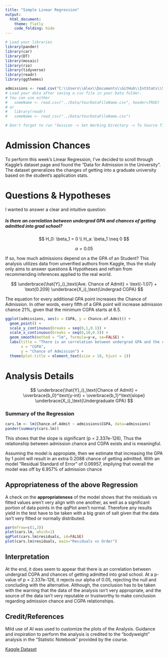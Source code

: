 ```yaml
---
title: "Simple Linear Regression"
output: 
  html_document:
    theme: flatly
    code_folding: hide
---
```


```r
# Load your libraries
library(pander)
library(car)
library(DT)
library(mosaic)
library(rio)
library(tidyverse)
library(readr)
library(ggthemes)

admissions <- read.csv("C:\\Users\\Alex\\Documents\\GitHub\\IntStats\\Statistics-Notebook-master\\Data\\adm_data.csv")
# Load your data after saving a csv file in your Data folder.
# You can use either 
#   someName <- read.csv("../Data/YourDataFileName.csv", header=TRUE)
# or
#   library(readr)
#   someName <- read_csv("../Data/YourDataFileName.csv")

# Don't forget to run "Session -> Set Working Directory -> To Source file location"

```

# Admission Chances

To perform this week's Linear Regression, I've decided to scroll through Kaggle's dataset page and found the "Data for Admission in the University". The dataset generalizes the changes of getting into a graduate university based on the student's application stats.

# Questions & Hypotheses

I wanted to answer a clear and intuitive question:

##### __Is there an correlation between undergrad GPA and chances of getting admitted into grad school?__

$$
H_0: \beta_1 = 0 \\  
H_a: \beta_1 \neq 0
$$

$$
\alpha = \text{0.05}
$$

If so, how much admissions depend on a the GPA of an Student? This analysis utilizes data from unverified authors from Kaggle, thus the study only aims to answer questions & Hypotheses and refrain from recommending inferences applied to the real world.

$$
  \underbrace{\hat{Y}_i}_\text{Ave. Chance of Admit} = \text{-1.07} + \text{0.209} \underbrace{X_i}_\text{Undergrad CGPA}
$$

The equation for every additional GPA point increases the Chance of Admission. In other words, every fifth of a GPA point will increase admission chance 21%, given that the minimum CGPA starts at 6.5.


```r


ggplot(admissions, aes(x = CGPA, y = Chance.of.Admit)) +
  geom_point() +
  scale_y_continuous(breaks = seq(0,1,0.1)) +
  scale_x_continuous(breaks = seq(6,10,0.5)) +
  geom_smooth(method = "lm", formula=y~x, se=FALSE) +
  labs(title = "There is an correlation between undergrad GPA and the chances of getting admitted into grad school",
       x = "CGPA",
       y = "Chance of Admission") +
  theme(plot.title = element_text(size = 10, hjust = 1))

```

# Analysis Details

$$
  \underbrace{\hat{Y}_i}_\text{Chance of Admit} = \overbrace{b_0}^\text{y-int} + \overbrace{b_1}^\text{slope} \underbrace{X_i}_\text{Undergraduate GPA}
$$

### Summary of the Regression

```r
cars.lm <- lm(Chance.of.Admit ~ admissions$CGPA, data=admissions)
pander(summary(cars.lm))
```

This shows that the slope is significant (p = 2.337e-126), Thus the relationship between admission chance and CGPA exists and is meaningful.

Assuming the model is appropiate, then we estimate that increasing the GPA by 1 point will result in an extra 0.2088 chance of getting admitted. With an model "Residual Standard of Error" of 0.06957, impliying that overall the model was off by 6.957% of admission chance


## Appropriateness of the above Regression

A check on the **appropriateness** of the model shows that the residuals vs fitted values aren't very align with one another, as well as a significant portion of data points in the qqPlot aren't normal. Therefore any results yield in the test have to be taken with a big grain of salt given that the data isn't very fitted or normally distributed.

```r
par(mfrow=c(1,3))
plot(cars.lm, which=1)
qqPlot(cars.lm$residuals, id=FALSE)
plot(cars.lm$residuals, main="Residuals vs Order")
```

## Interpretation

At the end, it does seem to appear that there is an correlation between undergrad CGPA and chances of getting admitted into grad school. At a p-value of p = 2.337e-126, it rejects our alpha of 0.05, rejecting the null and concluding with the alternative. Although, the conclusion has to be taken with the warning that the data of the analysis isn't very appropriate, and the source of the data isn't very reputable or trustworthy to make conclusion regarding admission chance and CGPA relationships.

## Credit/References

Mild use of AI was used to customize the plots of the Analysis. Guidance and inspiration to perform the analysis is credited to the "bodyweight" analysis in the "Statistic Notebook" provided by the course.

[Kaggle Dataset](https://www.kaggle.com/datasets/akshaydattatraykhare/data-for-admission-in-the-university)



```{=html}
<!-- Directions

Come up with a simple linear regression of your own creation. 

* Write the Background and clearly state your question. Then collect data and perform the linear regression analysis in order to answer your question. Use the proper order of first, ask the question, then second, figure out the answer.

* You should collect both the quantitative response variable and the quantitative explanatory variable yourself. This can be data you collect from 
    - the internet (like weather data, Facebook data, or sports data) 
    - your own experiment 
    - your own observational study
* However,     
    - The data should not be a single pre-existing dataset. It must be something that you piece together yourself.

* You need at least $n=3$ $(X,Y)$ pairs to perform the regression. However, your regression will only be useful if you can get around $n=10$ or more observations.

-->
```
